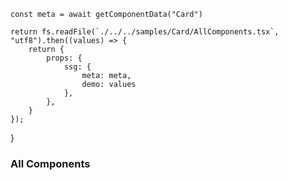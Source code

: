 




    const meta = await getComponentData("Card")

    return fs.readFile(`./../../samples/Card/AllComponents.tsx`, "utf8").then((values) => {
        return {
            props: {
                ssg: {
                    meta: meta,
                    demo: values
                },
            },
        }
    });

}

<Layout>

### All Components

<AllComponents />

</Layout>

